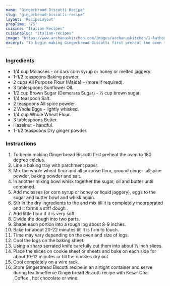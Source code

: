 ---
name: "Gingerbread Biscotti Recipe"
slug: "gingerbread-biscotti-recipe"
layout: 'RecipeLayout'
prepTime: "75"
cuisine: "Italian Recipes"
cuisineSlug: "italian-recipes"
image: "https://www.archanaskitchen.com/images/archanaskitchen/1-Author/madhulia/Gingerbread_Biscotti.jpg"
excerpt: "To begin making Gingerbread Biscotti first preheat the oven to 180 degree celcius"
---

### Ingredients

- 1/4 cup Molasses - or dark corn syrup or honey or melted jaggery.
- 1-1/2 teaspoons Baking powder.
- 2 cups All Purpose Flour (Maida) - (more if required).
- 3 tablespoons Sunflower Oil.
- 1/2 cup Brown Sugar (Demerara Sugar) - ½  cup brown sugar.
- 1/4 teaspoon Salt.
- 2 teaspoons All spice powder.
- 2 Whole Eggs - lightly whisked.
- 1/4 cup Whole Wheat Flour.
- 3 tablespoons Butter.
- Hazelnut - handful.
- 1-1/2 teaspoons Dry ginger powder.

### Instructions

1. To begin making Gingerbread Biscotti first preheat the oven to 180 degree celcius.
1. Line a baking tray with parchment paper.
1. Mix the whole wheat flour and all purpose flour, ground ginger ,allspice powder, baking powder and salt.
1. In another mixing bowl whisk together the sugar, oil and butter until combined.
1. Add molasses (or corn syrup or honey or liquid jaggery), eggs to the sugar and butter bowl and whisk again.
1. Stir in the dry ingredients to the  and mix till it is completely incorporated and it forms a stiff dough .
1. Add little flour if it is very soft.
1. Divide the dough into two parts.
1. Shape each portion into a rough log about 8-9 inches.
1. Bake for about 20-22 minutes till it is firm to touch.
1. Time may vary depending on the oven and size of logs.
1. Cool the logs on the baking sheet.
1. Using a sharp serrated knife carefully cut them into about ½ inch slices.
1. Place the slices on cookie sheet or sheets and bake on each side for about 10-12 minutes or till the cookies dry out.
1. Cool completely on a wire rack.
1. Store Gingerbread Biscotti recipe in an airtight container and serve during tea timeServe Gingerbread Biscotti recipe with Kesar Chai ,Coffee , hot chocolate or wine.
